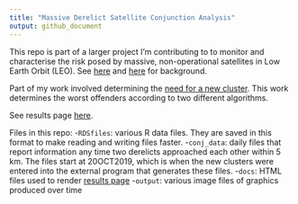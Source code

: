 ```yaml
---
title: "Massive Derelict Satellite Conjunction Analysis"
output: github_document
---
```


This repo is part of a larger project I'm contributing to to monitor and characterise the risk posed by massive, non-operational satellites in Low Earth Orbit (LEO). See [here](misc_files/IAC 2017 Adelaide.pdf) and [here](misc_files/IAC 2018 Germany.pdf) for background.

Part of my work involved determining the [need for a new cluster](misc_files/derelict debris generating risk paper.pdf). This work determines the worst offenders according to two different algorithms.

See results page [here](https://rawitner.github.io/conjunction_analysis/).

Files in this repo:
-`RDSfiles`: various R data files. They are saved in this format to make reading and writing files faster.
-`conj_data`: daily files that report information any time two derelicts approached each other within 5 km. The files start at 20OCT2019, which is when the new clusters were entered into the external program that generates these files.
-`docs`: HTML files used to render [results page](https://rawitner.github.io/conjunction_analysis/)
-`output`: various image files of graphics produced over time

